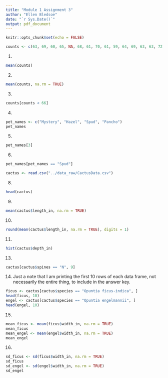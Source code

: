 ```yaml
---
title: "Module 1 Assignment 3"
author: "Ellen Bledsoe"
date: "`r Sys.Date()`"
output: pdf_document
---
```


```r
knitr::opts_chunk$set(echo = FALSE)
```


```r
counts <- c(63, 69, 60, 65, NA, 68, 61, 70, 61, 59, 64, 69, 63, 63, 72, 65, 64, 70, 63, 65)
```

1.  

```r
mean(counts)
```

2.  

```r
mean(counts, na.rm = TRUE)
```

3.  

```r
counts[counts < 66]
```

4.  

```r
pet_names <- c("Mystery", "Hazel", "Spud", "Pancho")
pet_names
```

5.  

```r
pet_names[3]
```

6.  

```r
pet_names[pet_names == "Spud"]
```

```r
cactus <- read.csv("../data_raw/CactusData.csv")
```


8.  

```r
head(cactus)
```

9.  

```r
mean(cactus$length_in, na.rm = TRUE)
```

10. 

```r
round(mean(cactus$length_in, na.rm = TRUE), digits = 1)
```

11. 

```r
hist(cactus$depth_in)
```


13. 
```r
cactus[cactus$spines == "N", 9]
```


14. Just a note that I am printing the first 10 rows of each data frame, not necessarily the entire thing, to include in the answer key.
```r
ficus <- cactus[cactus$species == "Opuntia ficus-indica", ]
head(ficus, 10)
engel <- cactus[cactus$species == "Opuntia engelmannii", ]
head(engel, 10)
```

15. 

```r
mean_ficus <- mean(ficus$width_in, na.rm = TRUE)
mean_ficus
mean_engel <- mean(engel$width_in, na.rm = TRUE)
mean_engel
```

16. 

```r
sd_ficus <- sd(ficus$width_in, na.rm = TRUE)
sd_ficus
sd_engel <- sd(engel$width_in, na.rm = TRUE)
sd_engel
```

